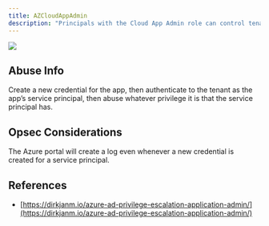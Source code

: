 ---
title: AZCloudAppAdmin
description: "Principals with the Cloud App Admin role can control tenant-resident apps."
---

<Frame>
  <img src="/hc/images/image-2-1.png"/>
</Frame>

## Abuse Info

Create a new credential for the app, then authenticate to the tenant as the app’s service principal, then abuse whatever privilege it is that the service principal has.

## Opsec Considerations

The Azure portal will create a log even whenever a new credential is created for a service principal.

## References

* [https://dirkjanm.io/azure-ad-privilege-escalation-application-admin/](https://dirkjanm.io/azure-ad-privilege-escalation-application-admin/)
